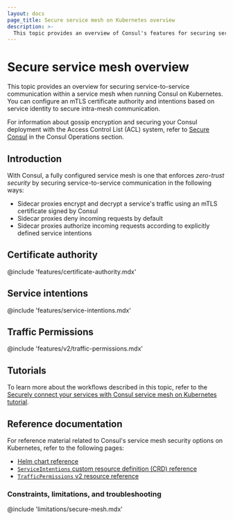 ```yaml
---
layout: docs
page_title: Secure service mesh on Kubernetes overview
description: >-
  This topic provides an overview of Consul's features for securing service mesh communication when running Consul on Kubernetes (k8s). Consul enforces zero-trust security using a built-in mTLS certificate authority (CA) and service intentions.
---
```


# Secure service mesh overview

This topic provides an overview for securing service-to-service communication within a service mesh when running Consul on Kubernetes. You can configure an mTLS certificate authority and intentions based on service identity to secure intra-mesh communication.

For information about gossip encryption and securing your Consul deployment with the Access Control List (ACL) system, refer to [Secure Consul](/consul/secure) in the Consul Operations section.

## Introduction

With Consul, a fully configured service mesh is one that enforces _zero-trust security_ by securing service-to-service communication in the following ways:

- Sidecar proxies encrypt and decrypt a service's traffic using an mTLS certificate signed by Consul
- Sidecar proxies deny incoming requests by default
- Sidecar proxies authorize incoming requests according to explicitly defined service intentions

## Certificate authority

@include 'features/certificate-authority.mdx'

## Service intentions

@include 'features/service-intentions.mdx'

## Traffic Permissions

@include 'features/v2/traffic-permissions.mdx'

## Tutorials

To learn more about the workflows described in this topic, refer to the [Securely connect your services with Consul service mesh on Kubernetes tutorial](/consul/tutorials/get-started-kubernetes/kubernetes-gs-service-mesh).

## Reference documentation

For reference material related to Consul's service mesh security options on Kubernetes, refer to the following pages:

- [Helm chart reference](/consul/docs/reference/k8s/helm)
- [`ServiceIntentions` custom resource definition (CRD) reference](/consul/docs/reference/config-entry/service-intentions)
- [`TrafficPermissions` v2 resource reference](/consul/docs/resource/trafficpermissions)

### Constraints, limitations, and troubleshooting

@include 'limitations/secure-mesh.mdx'
